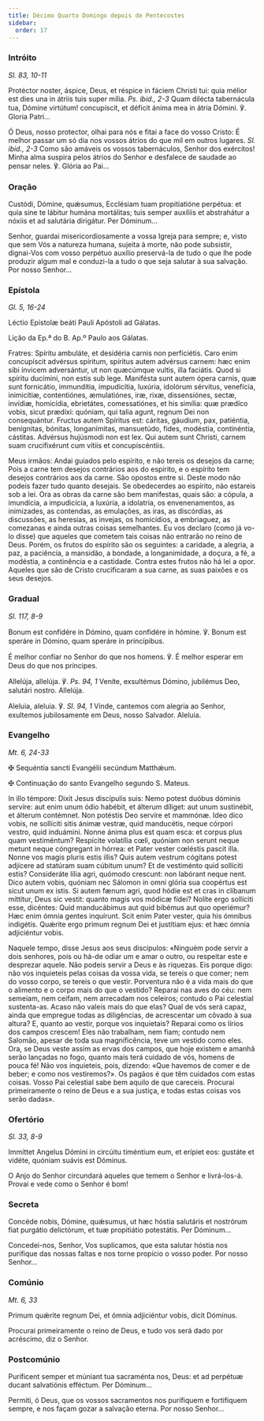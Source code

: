 ```yaml
---
title: Décimo Quarto Domingo depois de Pentecostes
sidebar:
  order: 17
---
```


### Intróito

<em>Sl. 83, 10-11</em>

<div class="side-by-side not-content">

Protéctor noster, áspice, Deus, et réspice in fáciem Christi tui: quia mélior est dies una in átriis tuis super mília. <em>Ps. ibid., 2-3</em> Quam dilécta tabernácula tua, Dómine virtútum! concupíscit, et déficit ánima mea in átria Dómini. ℣. Gloria Patri...

Ó Deus, nosso protector, olhai para nós e fitai a face do vosso Cristo: É melhor passar um só dia nos vossos átrios do que mil em outros lugares. <em>Sl. ibid., 2-3</em> Como são amáveis os vossos tabernáculos, Senhor dos exércitos! Minha alma suspira pelos átrios do Senhor e desfalece de saudade ao pensar neles. ℣. Glória ao Pai...

</div>

### Oração

<div class="side-by-side not-content">

Custódi, Dómine, quǽsumus, Ecclésiam tuam propitiatióne perpétua: et quia sine te lábitur humána mortálitas; tuis semper auxíliis et abstrahátur a nóxiis et ad salutária dirigátur. Per Dóminum...

Senhor, guardai misericordiosamente a vossa Igreja para sempre; e, visto que sem Vós a natureza humana, sujeita à morte, não pode subsistir, dignai-Vos com vosso perpétuo auxílio preservá-la de tudo o que lhe pode produzir algum mal e conduzi-la a tudo o que seja salutar à sua salvação. Por nosso Senhor...

</div>

### Epístola

<em>Gl. 5, 16-24</em>

<div class="side-by-side not-content">

Léctio Epístolæ beáti Pauli Apóstoli ad Gálatas.

Lição da Ep.ª do B. Ap.º Paulo aos Gálatas.

Fratres: Spíritu ambuláte, et desidéria carnis non perficiétis. Caro enim concupíscit advérsus spíritum, spíritus autem advérsus carnem: hæc enim sibi ínvicem adversántur, ut non quæcúmque vultis, illa faciátis. Quod si spíritu ducímini, non estis sub lege. Manifésta sunt autem ópera carnis, quæ sunt fornicátio, immundítia, impudicítia, luxúria, idolórum sérvitus, venefícia, inimicítiæ, contentiónes, æmulatiónes, iræ, rixæ, dissensiónes, sectæ, invídiæ, homicídia, ebrietátes, comessatiónes, et his simília: quæ prædíco vobis, sicut prædíxi: quóniam, qui talia agunt, regnum Dei non consequántur. Fructus autem Spíritus est: cáritas, gáudium, pax, patiéntia, benígnitas, bónitas, longanímitas, mansuetúdo, fides, modéstia, continéntia, cástitas. Advérsus hujúsmodi non est lex. Qui autem sunt Christi, carnem suam crucifixérunt cum vítiis et concupiscéntiis.

Meus irmãos: Andai guiados pelo espírito, e não tereis os desejos da carne; Pois a carne tem desejos contrários aos do espírito, e o espírito tem desejos contrários aos da carne. São opostos entre si. Deste modo não podeis fazer tudo quanto desejais. Se obedecerdes ao espírito, não estareis sob a lei. Ora as obras da carne são bem manifestas, quais são: a cópula, a imundícia, a impudicícia, a luxúria, a idolatria, os envenenamentos, as inimizades, as contendas, as emulações, as iras, as discórdias, as discussões, as heresias, as invejas, os homicídios, a embriaguez, as comezanas e ainda outras coisas semelhantes. Eu vos declaro (como já vo-lo disse) que aqueles que cometem tais coisas não entrarão no reino de Deus. Porém, os frutos do espírito são os seguintes: a caridade, a alegria, a paz, a paciência, a mansidão, a bondade, a longanimidade, a doçura, a fé, a modéstia, a continência e a castidade. Contra estes frutos não há lei a opor. Aqueles que são de Cristo crucificaram a sua carne, as suas paixões e os seus desejos.

</div>

### Gradual

<em>Sl. 117, 8-9</em>

<div class="side-by-side not-content">

Bonum est confidére in Dómino, quam confidére in hómine. ℣. Bonum est speráre in Dómino, quam speráre in princípibus.

É melhor confiar no Senhor do que nos homens. ℣. É melhor esperar em Deus do que nos príncipes.

Allelúja, allelúja. ℣. <em>Ps. 94, 1</em> Veníte, exsultémus Dómino, jubilémus Deo, salutári nostro. Allelúja.

Aleluia, aleluia. ℣. <em>Sl. 94, 1</em> Vinde, cantemos com alegria ao Senhor, exultemos jubilosamente em Deus, nosso Salvador. Aleluia.

</div>

### Evangelho

<em>Mt. 6, 24-33</em>

<div class="side-by-side not-content">

<span class="cross text-red-500">✠</span> Sequéntia sancti Evangélii secúndum Matthǽum.

<span class="cross text-red-500">✠</span> Continuação do santo Evangelho segundo
S. Mateus.

In illo témpore: Dixit Jesus discípulis suis: Nemo potest duóbus dóminis servíre: aut enim unum ódio habébit, et álterum díliget: aut unum sustinébit, et álterum contémnet. Non potéstis Deo servíre et mammónæ. Ideo dico vobis, ne sollíciti sitis ánimæ vestræ, quid manducétis, neque córpori vestro, quid induámini. Nonne ánima plus est quam esca: et corpus plus quam vestiméntum? Respícite volatília cœli, quóniam non serunt neque metunt neque cóngregant in hórrea: et Pater vester cœléstis pascit illa. Nonne vos magis pluris estis illis? Quis autem vestrum cógitans potest adjícere ad statúram suam cúbitum unum? Et de vestiménto quid sollíciti estis? Consideráte lília agri, quómodo crescunt: non labórant neque nent. Dico autem vobis, quóniam nec Sálomon in omni glória sua coopértus est sicut unum ex istis. Si autem fænum agri, quod hódie est et cras in clíbanum míttitur, Deus sic vestit: quanto magis vos módicæ fídei? Nolíte ergo sollíciti esse, dicéntes: Quid manducábimus aut quid bibémus aut quo operiémur? Hæc enim ómnia gentes inquírunt. Scit enim Pater vester, quia his ómnibus indigétis. Quǽrite ergo primum regnum Dei et justítiam ejus: et hæc ómnia adjiciéntur vobis.

Naquele tempo, disse Jesus aos seus discípulos: «Ninguém pode servir a dois senhores, pois ou há-de odiar um e amar o outro, ou respeitar este e desprezar aquele. Não podeis servir a Deus e às riquezas. Eis porque digo: não vos inquieteis pelas coisas da vossa vida, se tereis o que comer; nem do vosso corpo, se tereis o que vestir. Porventura não é a vida mais do que o alimento e o corpo mais do que o vestido? Reparai nas aves do céu: nem semeiam, nem ceifam, nem arrecadam nos celeiros; contudo o Pai celestial sustenta-as. Acaso não valeis mais do que elas? Qual de vós será capaz, ainda que empregue todas as diligências, de acrescentar um côvado à sua altura? E, quanto ao vestir, porque vos inquietais? Reparai como os lírios dos campos crescem! Eles não trabalham, nem fiam; contudo nem Salomão, apesar de toda sua magnificência, teve um vestido como eles. Ora, se Deus veste assim as ervas dos campos, que hoje existem e amanhã serão lançadas no fogo, quanto mais terá cuidado de vós, homens de pouca fé! Não vos inquieteis, pois, dizendo: «Que havemos de comer e de beber; e como nos vestiremos?». Os pagãos é que têm cuidados com estas coisas. Vosso Pai celestial sabe bem aquilo de que careceis. Procurai primeiramente o reino de Deus e a sua justiça, e todas estas coisas vos serão dadas».

</div>

### Ofertório

<em>Sl. 33, 8-9</em>

<div class="side-by-side not-content">

Immíttet Angelus Dómini in circúitu timéntium eum, et erípiet eos: gustáte et vidéte, quóniam suávis est Dóminus.

O Anjo do Senhor circundará aqueles que temem o Senhor e livrá-los-á. Provai e vede como o Senhor é bom!

</div>

### Secreta

<div class="side-by-side not-content">

Concéde nobis, Dómine, quǽsumus, ut hæc hóstia salutáris et nostrórum fiat purgátio delictórum, et tuæ propitiátio potestátis. Per Dóminum...

Concedei-nos, Senhor, Vos suplicamos, que esta salutar hóstia nos purifique das nossas faltas e nos torne propício o vosso poder. Por nosso Senhor...

</div>

### Comúnio

<em>Mt. 6, 33</em>

<div class="side-by-side not-content">

Primum quǽrite regnum Dei, et ómnia adjiciéntur vobis, dicit Dóminus.

Procurai primeiramente o reino de Deus, e tudo vos será dado por acréscimo, diz o Senhor.

</div>

### Postcomúnio

<div class="side-by-side not-content">

Puríficent semper et múniant tua sacraménta nos, Deus: et ad perpétuæ ducant salvatiónis efféctum. Per Dóminum...

Permiti, ó Deus, que os vossos sacramentos nos purifiquem e fortifiquem sempre, e nos façam gozar a salvação eterna. Por nosso Senhor...

</div>
